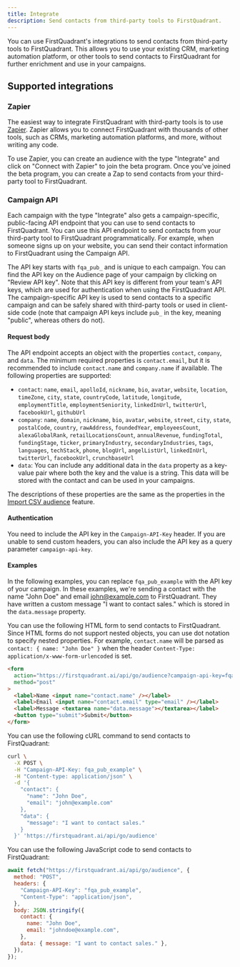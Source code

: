 ```yaml
---
title: Integrate
description: Send contacts from third-party tools to FirstQuadrant.
---
```


You can use FirstQuadrant's integrations to send contacts from third-party tools to FirstQuadrant. This allows you to use your existing CRM, marketing automation platform, or other tools to send contacts to FirstQuadrant for further enrichment and use in your campaigns.

## Supported integrations

### Zapier

The easiest way to integrate FirstQuadrant with third-party tools is to use [Zapier](https://zapier.com). Zapier allows you to connect FirstQuadrant with thousands of other tools, such as CRMs, marketing automation platforms, and more, without writing any code.

To use Zapier, you can create an audience with the type "Integrate" and click on "Connect with Zapier" to join the beta program. Once you've joined the beta program, you can create a Zap to send contacts from your third-party tool to FirstQuadrant.

### Campaign API

Each campaign with the type "Integrate" also gets a campaign-specific, public-facing API endpoint that you can use to send contacts to FirstQuadrant. You can use this API endpoint to send contacts from your third-party tool to FirstQuadrant programmatically. For example, when someone signs up on your website, you can send their contact information to FirstQuadrant using the Campaign API.

The API key starts with `fqa_pub_` and is unique to each campaign. You can find the API key on the Audience page of your campaign by clicking on "Review API key". Note that this API key is different from your team's API keys, which are used for authentication when using the FirstQuadrant API. The campaign-specific API key is used to send contacts to a specific campaign and can be safely shared with third-party tools or used in client-side code (note that campaign API keys include `pub_` in the key, meaning "public", whereas others do not).

#### Request body

The API endpoint accepts an object with the properties `contact`, `company`, and `data`. The minimum required properties is `contact.email`, but it is recommended to include `contact.name` and `company.name` if available. The following properties are supported:

- `contact`: `name`, `email`, `apolloId`, `nickname`, `bio`, `avatar`, `website`, `location`, `timeZone`, `city`, `state`, `countryCode`, `latitude`, `longitude`, `employmentTitle`, `employmentSeniority`, `linkedInUrl`, `twitterUrl`, `facebookUrl`, `githubUrl`
- `company`: `name`, `domain`, `nickname`, `bio`, `avatar`, `website`, `street`, `city`, `state`, `postalCode`, `country`, `rawAddress`, `foundedYear`, `employeesCount`, `alexaGlobalRank`, `retailLocationsCount`, `annualRevenue`, `fundingTotal`, `fundingStage`, `ticker`, `primaryIndustry`, `secondaryIndustries`, `tags`, `languages`, `techStack`, `phone`, `blogUrl`, `angelListUrl`, `linkedInUrl`, `twitterUrl`, `facebookUrl`, `crunchbaseUrl`
- `data`: You can include any additional data in the `data` property as a key-value pair where both the key and the value is a string. This data will be stored with the contact and can be used in your campaigns.

The descriptions of these properties are the same as the properties in the [Import CSV audience](./import-csv) feature.

#### Authentication

You need to include the API key in the `Campaign-API-Key` header. If you are unable to send custom headers, you can also include the API key as a query parameter `campaign-api-key`.

#### Examples

In the following examples, you can replace `fqa_pub_example` with the API key of your campaign. In these examples, we're sending a contact with the name "John Doe" and email john@example.com to FirstQuadrant. They have written a custom message "I want to contact sales." which is stored in the `data.message` property.

You can use the following HTML form to send contacts to FirstQuadrant. Since HTML forms do not support nested objects, you can use dot notation to specify nested properties. For example, `contact.name` will be parsed as `contact: { name: "John Doe" }` when the header `Content-Type: application/x-www-form-urlencoded` is set.

```html
<form
  action="https://firstquadrant.ai/api/go/audience?campaign-api-key=fqa_pub_example"
  method="post"
>
  <label>Name <input name="contact.name" /></label>
  <label>Email <input name="contact.email" type="email" /></label>
  <label>Message <textarea name="data.message"></textarea></label>
  <button type="submit">Submit</button>
</form>
```

You can use the following cURL command to send contacts to FirstQuadrant:

```bash
curl \
  -X POST \
  -H "Campaign-API-Key: fqa_pub_example" \
  -H "Content-type: application/json" \
  -d '{
    "contact": {
      "name": "John Doe",
      "email": "john@example.com"
    },
    "data": {
      "message": "I want to contact sales."
    }
  }' 'https://firstquadrant.ai/api/go/audience'
```

You can use the following JavaScript code to send contacts to FirstQuadrant:

```js
await fetch("https://firstquadrant.ai/api/go/audience", {
  method: "POST",
  headers: {
    "Campaign-API-Key": "fqa_pub_example",
    "Content-Type": "application/json",
  },
  body: JSON.stringify({
    contact: {
      name: "John Doe",
      email: "johndoe@example.com",
    },
    data: { message: "I want to contact sales." },
  }),
});
```
